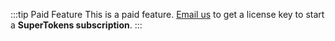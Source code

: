 :::tip Paid Feature
This is a paid feature. [Email us](mailto:team@supertokens.com) to get a license key to start a **SuperTokens subscription**.
:::
